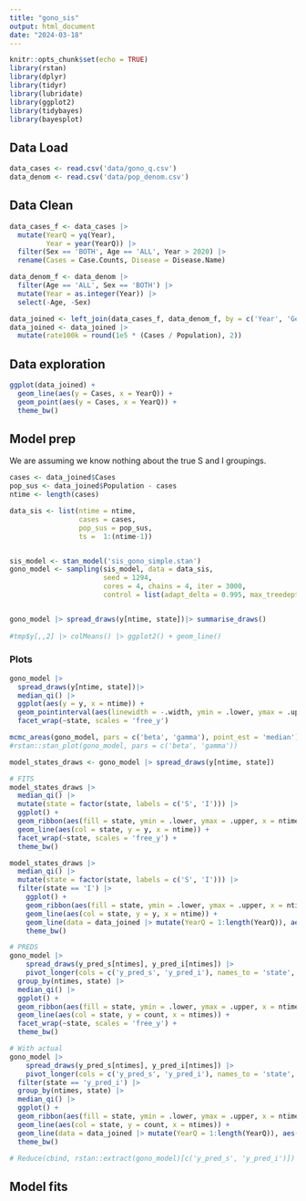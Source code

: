 ```yaml
---
title: "gono_sis"
output: html_document
date: "2024-03-18"
---
```


```r
knitr::opts_chunk$set(echo = TRUE)
library(rstan)
library(dplyr)
library(tidyr)
library(lubridate)
library(ggplot2)
library(tidybayes)
library(bayesplot)
```


## Data Load

```r
data_cases <- read.csv('data/gono_q.csv')
data_denom <- read.csv('data/pop_denom.csv')
```


## Data Clean

```r
data_cases_f <- data_cases |>
  mutate(YearQ = yq(Year), 
         Year = year(YearQ)) |>
  filter(Sex == 'BOTH', Age == 'ALL', Year > 2020) |>
  rename(Cases = Case.Counts, Disease = Disease.Name)

data_denom_f <- data_denom |>
  filter(Age == 'ALL', Sex == 'BOTH') |>
  mutate(Year = as.integer(Year)) |>
  select(-Age, -Sex)

data_joined <- left_join(data_cases_f, data_denom_f, by = c('Year', 'Geography'))
data_joined <- data_joined |> 
  mutate(rate100k = round(1e5 * (Cases / Population), 2))
```

## Data exploration

```r
ggplot(data_joined) +
  geom_line(aes(y = Cases, x = YearQ)) +
  geom_point(aes(y = Cases, x = YearQ)) +
  theme_bw()
```


## Model prep

We are assuming we know nothing about the true S and I groupings.

```r
cases <- data_joined$Cases
pop_sus <- data_joined$Population - cases
ntime <- length(cases)

data_sis <- list(ntime = ntime, 
                 cases = cases,
                 pop_sus = pop_sus,
                 ts =  1:(ntime-1))


sis_model <- stan_model('sis_gono_simple.stan')
gono_model <- sampling(sis_model, data = data_sis,
                       seed = 1294,
                       cores = 4, chains = 4, iter = 3000,
                       control = list(adapt_delta = 0.995, max_treedepth = 14))


gono_model |> spread_draws(y[ntime, state])|> summarise_draws()
 
#tmp$y[,,2] |> colMeans() |> ggplot2() + geom_line()
```

### Plots

```r
gono_model |> 
  spread_draws(y[ntime, state])|> 
  median_qi() |>
  ggplot(aes(y = y, x = ntime)) +
  geom_pointinterval(aes(linewidth = -.width, ymin = .lower, ymax = .upper)) +
  facet_wrap(~state, scales = 'free_y')

mcmc_areas(gono_model, pars = c('beta', 'gamma'), point_est = 'median') + theme_bw()
#rstan::stan_plot(gono_model, pars = c('beta', 'gamma'))
```


```r
model_states_draws <- gono_model |> spread_draws(y[ntime, state])

# FITS
model_states_draws |>
  median_qi() |>
  mutate(state = factor(state, labels = c('S', 'I'))) |>
  ggplot() +
  geom_ribbon(aes(fill = state, ymin = .lower, ymax = .upper, x = ntime, y = y), alpha = 0.25) +
  geom_line(aes(col = state, y = y, x = ntime)) +
  facet_wrap(~state, scales = 'free_y') +
  theme_bw()

model_states_draws |>
  median_qi() |>
  mutate(state = factor(state, labels = c('S', 'I'))) |>
  filter(state == 'I') |>
    ggplot() +
    geom_ribbon(aes(fill = state, ymin = .lower, ymax = .upper, x = ntime, y = y), alpha = 0.25) +
    geom_line(aes(col = state, y = y, x = ntime)) + 
    geom_line(data = data_joined |> mutate(YearQ = 1:length(YearQ)), aes(y = Cases, x = YearQ)) +
    theme_bw()

# PREDS
gono_model |> 
    spread_draws(y_pred_s[ntimes], y_pred_i[ntimes]) |> 
    pivot_longer(cols = c('y_pred_s', 'y_pred_i'), names_to = 'state', values_to = 'count') |>
  group_by(ntimes, state) |>
  median_qi() |>
  ggplot() +
  geom_ribbon(aes(fill = state, ymin = .lower, ymax = .upper, x = ntimes, y = count), alpha = 0.25) +
  geom_line(aes(col = state, y = count, x = ntimes)) +
  facet_wrap(~state, scales = 'free_y') +
  theme_bw()

# With actual
gono_model |> 
    spread_draws(y_pred_s[ntimes], y_pred_i[ntimes]) |> 
    pivot_longer(cols = c('y_pred_s', 'y_pred_i'), names_to = 'state', values_to = 'count') |>
  filter(state == 'y_pred_i') |>
  group_by(ntimes, state) |>
  median_qi() |>
  ggplot() +
  geom_ribbon(aes(fill = state, ymin = .lower, ymax = .upper, x = ntimes, y = count), alpha = 0.25) +
  geom_line(aes(col = state, y = count, x = ntimes)) +
  geom_line(data = data_joined |> mutate(YearQ = 1:length(YearQ)), aes(y = Cases, x = YearQ)) +
  theme_bw()

# Reduce(cbind, rstan::extract(gono_model)[c('y_pred_s', 'y_pred_i')])
```


## Model fits

```r

```

